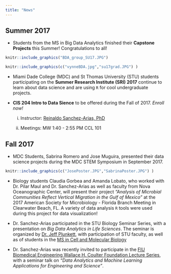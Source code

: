 ```yaml
---
title: "News"
---
```


## Summer 2017

- Students from the MS in Big Data Analytics finished their **Capstone Projects** this Summer! Congratulations to all!

```r
knitr::include_graphics("BDA_group_SU17.JPG")
```

```r
knitr::include_graphics(c("vynneBDA.jpg","su17grad.JPG") )
```

- Miami Dade College (MDC) and St Thomas University (STU) students participating on the **Summer Research Institute (SRI) 2017** continue to learn about data science and are using `R` for cool undergraduate projects. 


- **CIS 204 Intro to Data Sience** to be offered during the Fall of 2017. _Enroll now!_

    (i) Instructor: [Reinaldo Sanchez-Arias, PhD](https://www.stu.edu/science/faculty-staff/Reinaldo-Sanchez-Arias)
  
    (ii) Meetings: MW 1:40 - 2:55 PM CCL 101

## Fall 2017

- MDC Students, Sabrina Romero and Jose Muguira, presented their data science projects during the MDC STEM Symposium in September 2017.


```r
knitr::include_graphics(c("JosePoster.JPG","SabrinaPoster.JPG") )
```


- Biology students Claudia Gorbea and Amanda Lobato, who worked with Dr. Pilar Maul and Dr. Sanchez-Arias as well as faculty from Nova Oceanographic Center, will present their project _"Analysis of Microbial Communities Reflect Vertical Migration in the Gulf of Mexico"_ at the 2017 American Society for Microbiology - Florida Branch Meeting in Clearwater Beach, FL. 
A variety of data analysis `R` tools were used during this project for data visualization!

- Dr. Sanchez-Arias participated in the STU Biology Seminar Series, with a presentation on _Big Data Analytics in Life Sciences_. The seminar is organized by [Dr. Jeff Plunkett](https://www.stu.edu/science/Faculty-Staff/Jeffrey-Plunkett), with participation of STU faculty, as well as of students in the [MS in Cell and Molecular Biology](https://www.stu.edu/science/Programs/MS-Cell-and-Molecular-Biology) 

- Dr. Sanchez-Arias was recently invited to participate in the [FIU Biomedical Engineering Wallace H. Coulter Foundation Lecture Series](https://bme.fiu.edu/resources/lecture-series/), with a seminar talk on _"Data Analytics and Machine Learning Applications for Engineering and Science"_. 


